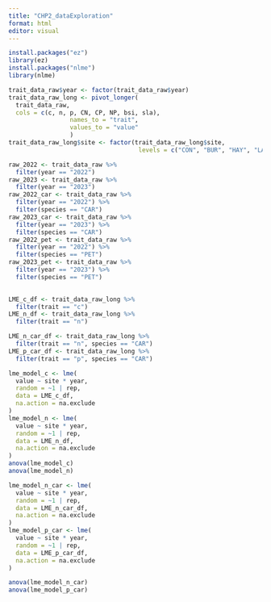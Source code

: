 ```yaml
---
title: "CHP2_dataExploration"
format: html
editor: visual
---
```

```r
install.packages("ez")
library(ez)
install.packages("nlme")
library(nlme)
```


```r
trait_data_raw$year <- factor(trait_data_raw$year)
trait_data_raw_long <- pivot_longer(
  trait_data_raw,
  cols = c(c, n, p, CN, CP, NP, bsi, sla),
                 names_to = "trait", 
                 values_to = "value"
                 )
trait_data_raw_long$site <- factor(trait_data_raw_long$site, 
                                    levels = c("CON", "BUR", "HAY", "LAT", "RUN"))
```

```r
raw_2022 <- trait_data_raw %>%
  filter(year == "2022")
raw_2023 <- trait_data_raw %>%
  filter(year == "2023")
raw_2022_car <- trait_data_raw %>%
  filter(year == "2022") %>%
  filter(species == "CAR")
raw_2023_car <- trait_data_raw %>%
  filter(year == "2023") %>%
  filter(species == "CAR")
raw_2022_pet <- trait_data_raw %>%
  filter(year == "2022") %>%
  filter(species == "PET")
raw_2023_pet <- trait_data_raw %>%
  filter(year == "2023") %>%
  filter(species == "PET")
  
```

```r
LME_c_df <- trait_data_raw_long %>%
  filter(trait == "c")
LME_n_df <- trait_data_raw_long %>%
  filter(trait == "n")

LME_n_car_df <- trait_data_raw_long %>%
  filter(trait == "n", species == "CAR")
LME_p_car_df <- trait_data_raw_long %>%
  filter(trait == "p", species == "CAR")
```

```r
lme_model_c <- lme(
  value ~ site * year,
  random = ~1 | rep,
  data = LME_c_df,
  na.action = na.exclude
)
lme_model_n <- lme(
  value ~ site * year,
  random = ~1 | rep,
  data = LME_n_df,
  na.action = na.exclude
)
anova(lme_model_c)
anova(lme_model_n)

lme_model_n_car <- lme(
  value ~ site * year,
  random = ~1 | rep,
  data = LME_n_car_df,
  na.action = na.exclude
)
lme_model_p_car <- lme(
  value ~ site * year,
  random = ~1 | rep,
  data = LME_p_car_df,
  na.action = na.exclude
)

anova(lme_model_n_car)
anova(lme_model_p_car)
```


